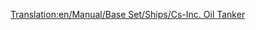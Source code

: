 [[Translation:en/Manual/Base Set/Ships/Cs-Inc. Oil Tanker]]
{{en/Manual/Base Set/Ships/Ships|Cost=£33,511 ($67.022)
|Speed=40 kph (25 mph)
|Annual=£2,050 ($4.100)
|Designed=1968
|Lifespan=30
|Capacity=350,000 Litres of Oil
|Description=The Cs-Inc. Oil Tanker is a large oil tanker. It holds a lot more than its predecessor, and has a higher speed.
|Real-life=Fictional. Cs obviously stands for Chris Sawyer.
}}